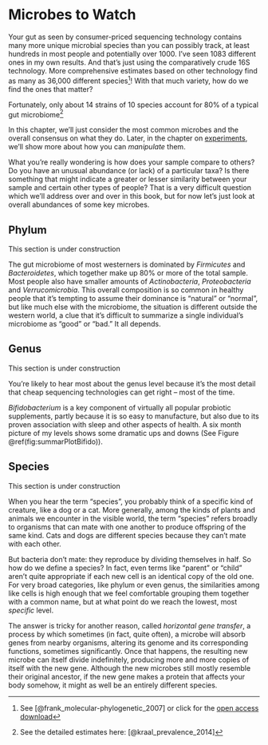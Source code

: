 # Microbes to Watch {#sec-microbes}


Your gut as seen by consumer-priced sequencing technology contains many more unique microbial species than you can possibly track, at least hundreds in most people and potentially over 1000. I've seen 1083 different ones in my own results. And that's just using the comparatively crude 16S technology. More comprehensive estimates based on other technology find as many as 36,000 different species^[See [@frank_molecular-phylogenetic_2007] or click for the [open access download](http://www.pnas.org/content/104/34/13780.full)]!  With that much variety, how do we find the ones that matter?

Fortunately, only about 14 strains of 10 species account for 80% of a typical gut microbiome^[See the detailed estimates here: [@kraal_prevalence_2014]]

In this chapter, we'll just consider the most common microbes and the overall consensus on what they do.  Later, in the chapter on [experiments](#sec-experiments), we'll show more about how you can _manipulate_ them.

What you're really wondering is how does your sample compare to others? Do you have an unusual abundance (or lack) of a particular taxa? Is there something that might indicate a greater or lesser similarity between your sample and certain other types of people? That is a very difficult question which we'll address over and over in this book, but for now let's just look at overall abundances of some key microbes. 

## Phylum {#microbesPhylum}

::: {.callout-important}
This section is under construction
:::

The gut microbiome of most westerners is dominated by _Firmicutes_ and _Bacteroidetes_, which together make up 80% or more of the total sample.  Most people also have smaller amounts of _Actinobacteria_,  _Proteobacteria_ and _Verrucomicrobia_. This overall composition is so common in healthy people that it's tempting to assume their dominance is "natural" or "normal", but like much else with the microbiome, the situation is different outside the western world, a clue that it's difficult to summarize a single individual's microbiome as "good" or "bad." It all depends.



## Genus {#microbesGenus}

::: {.callout-important}
This section is under construction
:::

You're likely to hear most about the genus level because it's the most detail that cheap sequencing technologies can get right -- most of the time. 


_Bifidobacterium_ is a key component of virtually all popular probiotic supplements, partly because it is so easy to manufacture, but also due to its proven association with sleep and other aspects of health. A six month picture of my levels shows some dramatic ups and downs (See Figure \@ref(fig:summarPlotBifido)).


## Species

::: {.callout-important}
This section is under construction
:::

When you hear the term "species", you probably think of a specific kind of creature, like a dog or a cat. More generally, among the kinds of plants and animals we encounter in the visible world, the term "species" refers broadly to organisms that can mate with one another to produce offspring of the same kind. Cats and dogs are different species because they can't mate with each other.

But bacteria don't mate: they reproduce by dividing themselves in half. So how do we define a species? In fact, even terms like "parent" or "child" aren't quite appropriate if each new cell is an identical copy of the old one. For very broad categories, like phylum or even genus, the similarities among like cells is high enough that we feel comfortable grouping them together with a common name, but at what point do we reach the lowest, most _specific_ level. 

The answer is tricky for another reason, called _horizontal gene transfer_, a process by which sometimes (in fact, quite often), a microbe will absorb genes from nearby organisms, altering its genome and its corresponding functions, sometimes significantly. Once that happens, the resulting new microbe can itself divide indefinitely, producing more and more copies of itself with the new gene. Although the new microbes still mostly resemble their original ancestor, if the new gene makes a protein that affects your body somehow, it might as well be an entirely different species.
